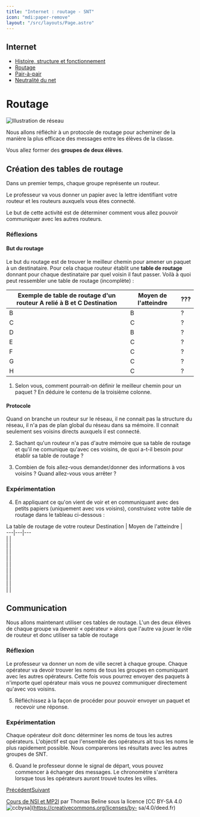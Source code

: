 ```yaml
---
title: "Internet : routage - SNT"
icon: "mdi:paper-remove"
layout: "/src/layouts/Page.astro"
---
```

 
## Internet

  - [Histoire, structure et fonctionnement](fonctionnement)
  - [Routage](routage)
  - [Pair-à-pair](p2p)
  - [Neutralité du net](neutralite)

# Routage

![Illustration de réseau](/cours/routage.svg)

Nous allons réfléchir à un protocole de routage pour acheminer de la manière
la plus efficace des messages entre les élèves de la classe.

Vous allez former des **groupes de deux élèves**.

## Création des tables de routage

Dans un premier temps, chaque groupe représente un routeur.

Le professeur va vous donner un papier avec la lettre identifiant votre
routeur et les routeurs auxquels vous êtes connecté.

Le but de cette activité est de déterminer comment vous allez pouvoir
communiquer avec les autres routeurs.

### Réflexions

#### But du routage

Le but du routage est de trouver le meilleur chemin pour amener un paquet à un
destinataire. Pour cela chaque routeur établit une **table de routage**
donnant pour chaque destinataire par quel voisin il faut passer. Voilà à quoi
peut ressembler une table de routage (incomplète) :

Exemple de table de routage d'un routeur A relié à B et C Destination | Moyen de l'atteindre | ???  
---|---|---  
B | B | ?  
C | C | ?  
D | B | ?  
E | C | ?  
F | C | ?  
G | C | ?  
H | C | ?  
  
1. Selon vous, comment pourrait-on définir le meilleur chemin pour un
paquet ? En déduire le contenu de la troisième colonne.

#### Protocole

Quand on branche un routeur sur le réseau, il ne connait pas la structure du
réseau, il n'a pas de plan global du réseau dans sa mémoire. Il connait
seulement ses voisins directs auxquels il est connecté.

2. Sachant qu'un routeur n'a pas d'autre mémoire que sa table de routage
et qu'il ne comunique qu'avec ces voisins, de quoi a-t-il besoin pour établir
sa table de routage ?

3. Combien de fois allez-vous demander/donner des informations à vos
voisins ? Quand allez-vous vous arrêter ?

### Expérimentation

4. En appliquant ce qu'on vient de voir et en communiquant avec des petits
papiers (uniquement avec vos voisins), construisez votre table de routage dans
le tableau ci-dessous :

La table de routage de votre routeur Destination | Moyen de l'atteindre |   
---|---|---  
|  |   
|  |   
|  |   
|  |   
|  |   
|  |   
|  |   
|  |   
|  |   
  
## Communication

Nous allons maintenant utiliser ces tables de routage. L'un des deux élèves de
chaque groupe va devenir « opérateur » alors que l'autre va jouer le rôle de
routeur et donc utiliser sa table de routage

### Réflexion

Le professeur va donner un nom de ville secret à chaque groupe. Chaque
opérateur va devoir trouver les noms de tous les groupes en comuniquant avec
les autres opérateurs. Cette fois vous pourrez envoyer des paquets à n'importe
quel opérateur mais vous ne pouvez communiquer directement qu'avec vos
voisins.

5. Réfléchissez à la façon de procéder pour pouvoir envoyer un paquet et
recevoir une réponse.

### Expérimentation

Chaque opérateur doit donc déterminer les noms de tous les autres opérateurs.
L'objectif est que l'ensemble des opérateurs ait tous les noms le plus
rapidement possible. Nous comparerons les résultats avec les autres groupes de
SNT.

6. Quand le professeur donne le signal de départ, vous pouvez commencer à
échanger des messages. Le chronomètre s'arrêtera lorsque tous les opérateurs
auront trouvé toutes les villes.

[Précédent](fonctionnement)[Suivant](p2p)

[Cours de NSI et MP2I](https://kxs.fr/cours/) par Thomas Beline sous la
licence [CC BY-SA 4.0
![ccbysa](//cours/ccbysa.svg)](https://creativecommons.org/licenses/by-
sa/4.0/deed.fr)

